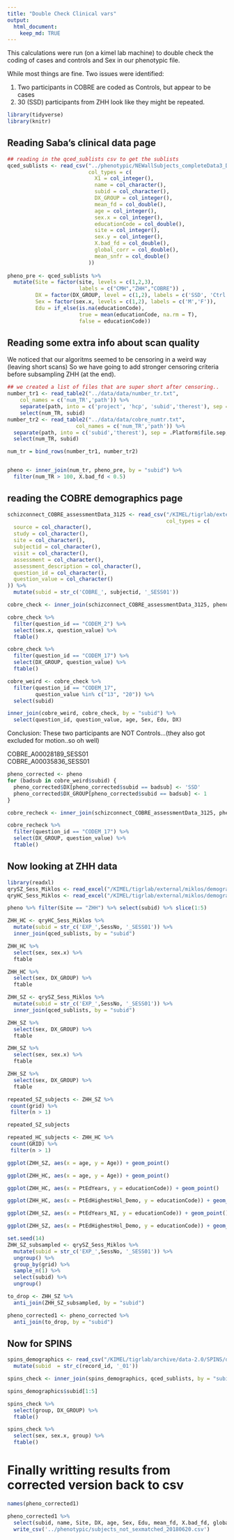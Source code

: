 ```yaml
---
title: "Double Check Clinical vars"
output:
  html_document:
    keep_md: TRUE
---
```


This calculations were run (on a kimel lab machine) to double check the coding of cases and controls and Sex in our phenotypic file.

While most things are fine. Two issues were identified:

1. Two participants in COBRE are coded as Controls, but appear to be cases
2. 30 (SSD) participants from ZHH look like they might be repeated. 

```r
library(tidyverse)
library(knitr)
```

## Reading Saba's clinical data page

```r
## reading in the qced_sublists csv to get the sublists
qced_sublists <- read_csv("../phenotypic/NEWallSubjects_completeData3_DM_not_sexmatched.csv",
                          col_types = c(
                            X1 = col_integer(),
                            name = col_character(),
                            subid = col_character(),
                            DX_GROUP = col_integer(),
                            mean_fd = col_double(),
                            age = col_integer(),
                            sex.x = col_integer(),
                            educationCode = col_double(),
                            site = col_integer(),
                            sex.y = col_integer(),
                            X.bad_fd = col_double(),
                            global_corr = col_double(),
                            mean_snfr = col_double()
                          )) 
  
pheno_pre <- qced_sublists %>%
  mutate(Site = factor(site, levels = c(1,2,3),
                       labels = c("CMH","ZHH","COBRE")) ,
         DX = factor(DX_GROUP, level = c(1,2), labels = c('SSD', 'Ctrl')),
         Sex = factor(sex.x, levels = c(1,2), labels = c('M','F')),
         Edu = if_else(is.na(educationCode), 
                       true = mean(educationCode, na.rm = T), 
                       false = educationCode))
```

## Reading some extra info about scan quality

We noticed that our algoritms seemed to be censoring in a weird way (leaving short scans)
So we have going to add stronger censoring criteria before subsampling ZHH (at the end).

```r
## we created a list of files that are super short after censoring..
number_tr1 <- read_table2("../data/data/number_tr.txt", 
    col_names = c('num_TR','path')) %>%
    separate(path, into = c('project', 'hcp', 'subid','therest'), sep = .Platform$file.sep, extra = "merge") %>%
    select(num_TR, subid)
number_tr2 <- read_table2("../data/data/cobre_numtr.txt",
                      col_names = c('num_TR','path')) %>%
  separate(path, into = c('subid','therest'), sep = .Platform$file.sep, extra = "merge") %>%
  select(num_TR, subid)

num_tr = bind_rows(number_tr1, number_tr2)


pheno <- inner_join(num_tr, pheno_pre, by = "subid") %>%
  filter(num_TR > 100, X.bad_fd < 0.5) 

```

## reading the COBRE demographics page

```r
schizconnect_COBRE_assessmentData_3125 <- read_csv("/KIMEL/tigrlab/external/SchizConnect/COBRE/schizconnect_COBRE_assessmentData_3125.csv",
                                                   col_types = c(
  source = col_character(),
  study = col_character(),
  site = col_character(),
  subjectid = col_character(),
  visit = col_character(),
  assessment = col_character(),
  assessment_description = col_character(),
  question_id = col_character(),
  question_value = col_character()
)) %>%
  mutate(subid = str_c('COBRE_', subjectid, '_SESS01'))
```

```r
cobre_check <- inner_join(schizconnect_COBRE_assessmentData_3125, pheno, by = "subid")
```

```r
cobre_check %>%
  filter(question_id == "CODEM_2") %>%
  select(sex.x, question_value) %>%
  ftable()
```

```r
cobre_check %>%
  filter(question_id == "CODEM_17") %>%
  select(DX_GROUP, question_value) %>%
  ftable()

```


```r
cobre_weird <- cobre_check %>%
  filter(question_id == "CODEM_17",
         question_value %in% c("13", "20")) %>%
  select(subid)

inner_join(cobre_weird, cobre_check, by = "subid") %>%
  select(question_id, question_value, age, Sex, Edu, DX)
```
Conclusion: These two participants are NOT Controls...(they also got excluded for motion..so oh well)

COBRE_A00028189_SESS01				
COBRE_A00035836_SESS01

```r
pheno_corrected <- pheno
for (badsub in cobre_weird$subid) {
  pheno_corrected$DX[pheno_corrected$subid == badsub] <- 'SSD'
  pheno_corrected$DX_GROUP[pheno_corrected$subid == badsub] <- 1
}

cobre_recheck <- inner_join(schizconnect_COBRE_assessmentData_3125, pheno_corrected, by = "subid")

cobre_recheck %>%
  filter(question_id == "CODEM_17") %>%
  select(DX_GROUP, question_value) %>%
  ftable()
```






## Now looking at ZHH data

```r
library(readxl)
qrySZ_Sess_Miklos <- read_excel("/KIMEL/tigrlab/external/miklos/demographics/qrySZ_Sess_Miklos.xlsx")
qryHC_Sess_Miklos <- read_excel("/KIMEL/tigrlab/external/miklos/demographics/qryHC_NewResting_15-40.xlsx")
```

```r
pheno %>% filter(Site == "ZHH") %>% select(subid) %>% slice(1:5)
```

```r
ZHH_HC <- qryHC_Sess_Miklos %>%
  mutate(subid = str_c('EXP_',SessNo, '_SESS01')) %>%
  inner_join(qced_sublists, by = "subid")
```

```r
ZHH_HC %>%
  select(sex, sex.x) %>%
  ftable
```
```r
ZHH_HC %>%
  select(sex, DX_GROUP) %>%
  ftable
```

```r
ZHH_SZ <- qrySZ_Sess_Miklos %>%
  mutate(subid = str_c('EXP_',SessNo, '_SESS01')) %>%
  inner_join(qced_sublists, by = "subid")
```


```r
ZHH_SZ %>%
  select(sex, DX_GROUP) %>%
  ftable
```

```r
ZHH_SZ %>%
  select(sex, sex.x) %>%
  ftable
```

```r
ZHH_SZ %>%
  select(sex, DX_GROUP) %>%
  ftable
```

```r
repeated_SZ_subjects <- ZHH_SZ %>%
 count(grid) %>%
 filter(n > 1)

repeated_SZ_subjects
```

```r
repeated_HC_subjects <- ZHH_HC %>%
 count(GRID) %>%
 filter(n > 1)
```

```r
ggplot(ZHH_SZ, aes(x = age, y = Age)) + geom_point()
```

```r
ggplot(ZHH_HC, aes(x = age, y = Age)) + geom_point()
```



```r
ggplot(ZHH_HC, aes(x = PtEdYears, y = educationCode)) + geom_point()
```

```r
ggplot(ZHH_HC, aes(x = PtEdHighestHol_Demo, y = educationCode)) + geom_point()
```


```r
ggplot(ZHH_SZ, aes(x = PtEdYears_NI, y = educationCode)) + geom_point()
```

```r
ggplot(ZHH_SZ, aes(x = PtEdHighestHol_Demo, y = educationCode)) + geom_point()
```

```r
set.seed(14)
ZHH_SZ_subsampled <- qrySZ_Sess_Miklos %>%
  mutate(subid = str_c('EXP_',SessNo, '_SESS01')) %>%
  ungroup() %>% 
  group_by(grid) %>%
  sample_n(1) %>%
  select(subid) %>%
  ungroup()

to_drop <- ZHH_SZ %>%
  anti_join(ZHH_SZ_subsampled, by = "subid")

pheno_corrected1 <- pheno_corrected %>%
  anti_join(to_drop, by = "subid")
```
## Now for SPINS

```r
spins_demographics <- read_csv("/KIMEL/tigrlab/archive/data-2.0/SPINS/data/clinical/demographics.csv") %>%
  mutate(subid  = str_c(record_id, '_01'))
```
```r
spins_check <- inner_join(spins_demographics, qced_sublists, by = "subid")

spins_demographics$subid[1:5]
```

```r
spins_check %>%
  select(group, DX_GROUP) %>%
  ftable()
```

```r
spins_check %>%
  select(sex, sex.x, group) %>%
  ftable()
```

# Finally writting results from corrected version back to csv

```r
names(pheno_corrected1)
```

```r
pheno_corrected1 %>%
  select(subid, name, Site, DX, age, Sex, Edu, mean_fd, X.bad_fd, global_corr, mean_snfr) %>%
  write_csv('../phenotypic/subjects_not_sexmatched_20180620.csv')
```


